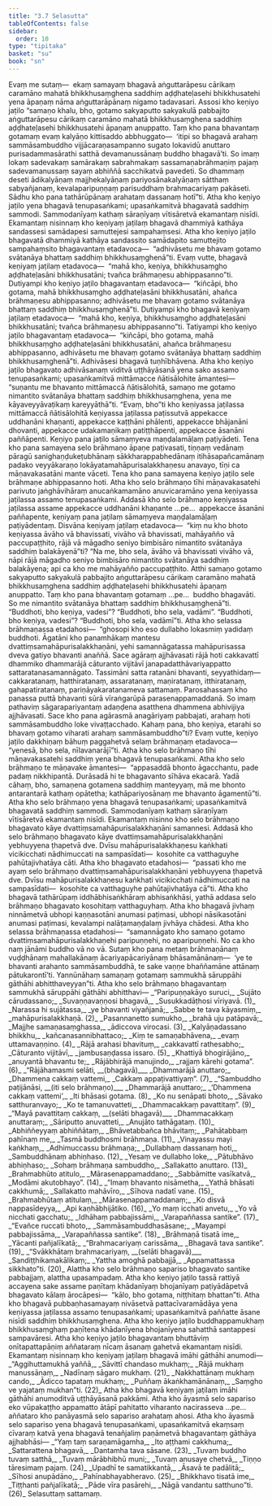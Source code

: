 ```yaml
---
title: "3.7 Selasutta"
tableOfContents: false
sidebar:
  order: 10
type: "tipitaka"
basket: "su"
book: "sn"
---
```



<DynamicBreadcrumb />

<Paragraph number="652" book="sn">
Evaṃ me sutaṃ—  ekaṃ samayaṃ bhagavā aṅguttarāpesu cārikaṃ caramāno mahatā bhikkhusaṃghena saddhiṃ aḍḍhateḷasehi bhikkhusatehi yena āpaṇaṃ nāma aṅguttarāpānaṃ nigamo tadavasari. Assosi kho keṇiyo jaṭilo “samaṇo khalu, bho, gotamo sakyaputto sakyakulā pabbajito aṅguttarāpesu cārikaṃ caramāno mahatā bhikkhusaṃghena saddhiṃ aḍḍhateḷasehi bhikkhusatehi āpaṇaṃ anuppatto. Taṃ kho pana bhavantaṃ gotamaṃ evaṃ kalyāṇo kittisaddo abbhuggato—  ‘itipi so bhagavā arahaṃ sammāsambuddho vijjācaraṇasampanno sugato lokavidū anuttaro purisadammasārathi satthā devamanussānaṃ buddho bhagavā’ti. So imaṃ lokaṃ sadevakaṃ samārakaṃ sabrahmakaṃ sassamaṇabrāhmaṇiṃ pajaṃ sadevamanussaṃ sayaṃ abhiññā sacchikatvā pavedeti. So dhammaṃ deseti ādikalyāṇaṃ majjhekalyāṇaṃ pariyosānakalyāṇaṃ sātthaṃ sabyañjanaṃ, kevalaparipuṇṇaṃ parisuddhaṃ brahmacariyaṃ pakāseti. Sādhu kho pana tathārūpānaṃ arahataṃ dassanaṃ hotī”ti.
</Paragraph>

<Paragraph number="653" book="sn">
Atha kho keṇiyo jaṭilo yena bhagavā tenupasaṅkami; upasaṅkamitvā bhagavatā saddhiṃ sammodi. Sammodanīyaṃ kathaṃ sāraṇīyaṃ vītisāretvā ekamantaṃ nisīdi. Ekamantaṃ nisinnaṃ kho keṇiyaṃ jaṭilaṃ bhagavā dhammiyā kathāya sandassesi samādapesi samuttejesi sampahaṃsesi. Atha kho keṇiyo jaṭilo bhagavatā dhammiyā kathāya sandassito samādapito samuttejito sampahaṃsito bhagavantaṃ etadavoca—  “adhivāsetu me bhavaṃ gotamo svātanāya bhattaṃ saddhiṃ bhikkhusaṃghenā”ti. Evaṃ vutte, bhagavā keṇiyaṃ jaṭilaṃ etadavoca—  “mahā kho, keṇiya, bhikkhusaṃgho aḍḍhateḷasāni bhikkhusatāni; tvañca brāhmaṇesu abhippasanno”ti.
</Paragraph>

<Paragraph number="654" book="sn">
Dutiyampi kho keṇiyo jaṭilo bhagavantaṃ etadavoca—  “kiñcāpi, bho gotama, mahā bhikkhusaṃgho aḍḍhateḷasāni bhikkhusatāni, ahañca brāhmaṇesu abhippasanno; adhivāsetu me bhavaṃ gotamo svātanāya bhattaṃ saddhiṃ bhikkhusaṃghenā”ti. Dutiyampi kho bhagavā keṇiyaṃ jaṭilaṃ etadavoca—  “mahā kho, keṇiya, bhikkhusaṃgho aḍḍhateḷasāni bhikkhusatāni; tvañca brāhmaṇesu abhippasanno”ti.
</Paragraph>

<Paragraph number="655" book="sn">
Tatiyampi kho keṇiyo jaṭilo bhagavantaṃ etadavoca—  “kiñcāpi, bho gotama, mahā bhikkhusaṃgho aḍḍhateḷasāni bhikkhusatāni, ahañca brāhmaṇesu abhippasanno, adhivāsetu me bhavaṃ gotamo svātanāya bhattaṃ saddhiṃ bhikkhusaṃghenā”ti. Adhivāsesi bhagavā tuṇhībhāvena. Atha kho keṇiyo jaṭilo bhagavato adhivāsanaṃ viditvā uṭṭhāyāsanā yena sako assamo tenupasaṅkami; upasaṅkamitvā mittāmacce ñātisālohite āmantesi—  “suṇantu me bhavanto mittāmaccā ñātisālohitā, samaṇo me gotamo nimantito svātanāya bhattaṃ saddhiṃ bhikkhusaṃghena, yena me kāyaveyyāvaṭikaṃ kareyyāthā”ti. “Evaṃ, bho”ti kho keṇiyassa jaṭilassa mittāmaccā ñātisālohitā keṇiyassa jaṭilassa paṭissutvā appekacce uddhanāni khaṇanti, appekacce kaṭṭhāni phālenti, appekacce bhājanāni dhovanti, appekacce udakamaṇikaṃ patiṭṭhāpenti, appekacce āsanāni paññāpenti. Keṇiyo pana jaṭilo sāmaṃyeva maṇḍalamāḷaṃ paṭiyādeti.
</Paragraph>

<Paragraph number="656" book="sn">
Tena kho pana samayena selo brāhmaṇo āpaṇe paṭivasati, tiṇṇaṃ vedānaṃ pāragū sanighaṇḍukeṭubhānaṃ sākkharappabhedānaṃ itihāsapañcamānaṃ padako veyyākaraṇo lokāyatamahāpurisalakkhaṇesu anavayo, tīṇi ca māṇavakasatāni mante vāceti.
</Paragraph>

<Paragraph number="657" book="sn">
Tena kho pana samayena keṇiyo jaṭilo sele brāhmaṇe abhippasanno hoti. Atha kho selo brāhmaṇo tīhi māṇavakasatehi parivuto jaṅghāvihāraṃ anucaṅkamamāno anuvicaramāno yena keṇiyassa jaṭilassa assamo tenupasaṅkami. Addasā kho selo brāhmaṇo keṇiyassa jaṭilassa assame appekacce uddhanāni khaṇante …pe…  appekacce āsanāni paññapente, keṇiyaṃ pana jaṭilaṃ sāmaṃyeva maṇḍalamāḷaṃ paṭiyādentaṃ. Disvāna keṇiyaṃ jaṭilaṃ etadavoca—  “kiṃ nu kho bhoto keṇiyassa āvāho vā bhavissati, vivāho vā bhavissati, mahāyañño vā paccupaṭṭhito, rājā vā māgadho seniyo bimbisāro nimantito svātanāya saddhiṃ balakāyenā”ti?
</Paragraph>

<Paragraph number="658" book="sn">
“Na me, bho sela, āvāho vā bhavissati vivāho vā, nāpi rājā māgadho seniyo bimbisāro nimantito svātanāya saddhiṃ balakāyena; api ca kho me mahāyañño paccupaṭṭhito. Atthi samaṇo gotamo sakyaputto sakyakulā pabbajito aṅguttarāpesu cārikaṃ caramāno mahatā bhikkhusaṃghena saddhiṃ aḍḍhateḷasehi bhikkhusatehi āpaṇaṃ anuppatto. Taṃ kho pana bhavantaṃ gotamaṃ …pe…  buddho bhagavāti. So me nimantito svātanāya bhattaṃ saddhiṃ bhikkhusaṃghenā”ti. “Buddhoti, bho keṇiya, vadesi”? “Buddhoti, bho sela, vadāmi”. “Buddhoti, bho keṇiya, vadesi”? “Buddhoti, bho sela, vadāmī”ti.
</Paragraph>

<Paragraph number="659" book="sn">
Atha kho selassa brāhmaṇassa etadahosi—  “ghosopi kho eso dullabho lokasmiṃ yadidaṃ buddhoti. Āgatāni kho panamhākaṃ mantesu dvattiṃsamahāpurisalakkhaṇāni, yehi samannāgatassa mahāpurisassa dveva gatiyo bhavanti anaññā. Sace agāraṃ ajjhāvasati rājā hoti cakkavattī dhammiko dhammarājā cāturanto vijitāvī janapadatthāvariyappatto sattaratanasamannāgato. Tassimāni satta ratanāni bhavanti, seyyathidaṃ—  cakkaratanaṃ, hatthiratanaṃ, assaratanaṃ, maṇiratanaṃ, itthiratanaṃ, gahapatiratanaṃ, pariṇāyakaratanameva sattamaṃ. Parosahassaṃ kho panassa puttā bhavanti sūrā vīraṅgarūpā parasenappamaddanā. So imaṃ pathaviṃ sāgarapariyantaṃ adaṇḍena asatthena dhammena abhivijiya ajjhāvasati. Sace kho pana agārasmā anagāriyaṃ pabbajati, arahaṃ hoti sammāsambuddho loke vivaṭṭacchado. Kahaṃ pana, bho keṇiya, etarahi so bhavaṃ gotamo viharati arahaṃ sammāsambuddho”ti?
</Paragraph>

<Paragraph number="660" book="sn">
Evaṃ vutte, keṇiyo jaṭilo dakkhiṇaṃ bāhuṃ paggahetvā selaṃ brāhmaṇaṃ etadavoca—  “yenesā, bho sela, nīlavanarājī”ti. Atha kho selo brāhmaṇo tīhi māṇavakasatehi saddhiṃ yena bhagavā tenupasaṅkami. Atha kho selo brāhmaṇo te māṇavake āmantesi—  “appasaddā bhonto āgacchantu, pade padaṃ nikkhipantā. Durāsadā hi te bhagavanto sīhāva ekacarā. Yadā cāhaṃ, bho, samaṇena gotamena saddhiṃ manteyyaṃ, mā me bhonto antarantarā kathaṃ opātetha; kathāpariyosānaṃ me bhavanto āgamentū”ti.
</Paragraph>

<Paragraph number="661" book="sn">
Atha kho selo brāhmaṇo yena bhagavā tenupasaṅkami; upasaṅkamitvā bhagavatā saddhiṃ sammodi. Sammodanīyaṃ kathaṃ sāraṇīyaṃ vītisāretvā ekamantaṃ nisīdi. Ekamantaṃ nisinno kho selo brāhmaṇo bhagavato kāye dvattiṃsamahāpurisalakkhaṇāni samannesi. Addasā kho selo brāhmaṇo bhagavato kāye dvattiṃsamahāpurisalakkhaṇāni yebhuyyena ṭhapetvā dve. Dvīsu mahāpurisalakkhaṇesu kaṅkhati vicikicchati nādhimuccati na sampasīdati—  kosohite ca vatthaguyhe pahūtajivhatāya cāti.
</Paragraph>

<Paragraph number="662" book="sn">
Atha kho bhagavato etadahosi—  “passati kho me ayaṃ selo brāhmaṇo dvattiṃsamahāpurisalakkhaṇāni yebhuyyena ṭhapetvā dve. Dvīsu mahāpurisalakkhaṇesu kaṅkhati vicikicchati nādhimuccati na sampasīdati—  kosohite ca vatthaguyhe pahūtajivhatāya cā”ti. Atha kho bhagavā tathārūpaṃ iddhābhisaṅkhāraṃ abhisaṅkhāsi, yathā addasa selo brāhmaṇo bhagavato kosohitaṃ vatthaguyhaṃ. Atha kho bhagavā jivhaṃ ninnāmetvā ubhopi kaṇṇasotāni anumasi paṭimasi, ubhopi nāsikasotāni anumasi paṭimasi, kevalampi nalāṭamaṇḍalaṃ jivhāya chādesi.
</Paragraph>

<Paragraph number="663" book="sn">
Atha kho selassa brāhmaṇassa etadahosi—  “samannāgato kho samaṇo gotamo dvattiṃsamahāpurisalakkhaṇehi paripuṇṇehi, no aparipuṇṇehi. No ca kho naṃ jānāmi buddho vā no vā. Sutaṃ kho pana metaṃ brāhmaṇānaṃ vuḍḍhānaṃ mahallakānaṃ ācariyapācariyānaṃ bhāsamānānaṃ—  ‘ye te bhavanti arahanto sammāsambuddhā, te sake vaṇṇe bhaññamāne attānaṃ pātukarontī’ti. Yannūnāhaṃ samaṇaṃ gotamaṃ sammukhā sāruppāhi gāthāhi abhitthaveyyan”ti. Atha kho selo brāhmaṇo bhagavantaṃ sammukhā sāruppāhi gāthāhi abhitthavi—
</Paragraph>

<Division number="554" book="sn" bookNo="18" page="367">

<Paragraph number="664" type="verses" book="sn">
_“Paripuṇṇakāyo suruci,_  
_Sujāto cārudassano;_  
_Suvaṇṇavaṇṇosi bhagavā,_  
_Susukkadāṭhosi vīriyavā. (1)_  

</Paragraph>

</Division>
<Division number="555" book="sn" bookNo="18" page="367">

<Paragraph number="665" type="verses" book="sn">
_Narassa hi sujātassa,_  
_ye bhavanti viyañjanā;_  
_Sabbe te tava kāyasmiṃ,_  
_mahāpurisalakkhaṇā. (2)_  

</Paragraph>

</Division>
<Division number="556" book="sn" bookNo="18" page="367">

<Paragraph number="666" type="verses" book="sn">
_Pasannanetto sumukho,_  
_brahā uju patāpavā;_  
_Majjhe samaṇasaṃghassa,_  
_ādiccova virocasi. (3)_  

</Paragraph>

</Division>
<Division number="557" book="sn" bookNo="18" page="368">

<Paragraph number="667" type="verses" book="sn">
_Kalyāṇadassano bhikkhu,_  
_kañcanasannibhattaco;_  
_Kiṃ te samaṇabhāvena,_  
_evaṃ uttamavaṇṇino. (4)_  

</Paragraph>

</Division>
<Division number="558" book="sn" bookNo="18" page="368">

<Paragraph number="668" type="verses" book="sn">
_Rājā arahasi bhavituṃ,_  
_cakkavattī rathesabho;_  
_Cāturanto vijitāvī,_  
_jambusaṇḍassa issaro. (5)_  

</Paragraph>

</Division>
<Division number="559" book="sn" bookNo="18" page="368">

<Paragraph number="669" type="verses" book="sn">
_Khattiyā bhogirājāno,_  
_anuyantā bhavantu te;_  
_Rājābhirājā manujindo,_  
_rajjaṃ kārehi gotama”. (6)_  

</Paragraph>

</Division>
<Division number="560" book="sn" bookNo="18" page="368">

<Paragraph number="670" type="verses" book="sn">
_“Rājāhamasmi selāti, __(bhagavā)___  
_Dhammarājā anuttaro;_  
_Dhammena cakkaṃ vattemi,_  
_Cakkaṃ appaṭivattiyaṃ”. (7)_  

</Paragraph>

</Division>
<Division number="561" book="sn" bookNo="18" page="368">

<Paragraph number="671" type="verses" book="sn">
_“Sambuddho paṭijānāsi, __(iti selo brāhmaṇo)___  
_Dhammarājā anuttaro;_  
_‘Dhammena cakkaṃ vattemi’,_  
_Iti bhāsasi gotama. (8)_  

</Paragraph>

</Division>
<Division number="562" book="sn" bookNo="18" page="368">

<Paragraph number="672" type="verses" book="sn">
_Ko nu senāpati bhoto,_  
_Sāvako satthuranvayo;_  
_Ko te tamanuvatteti,_  
_Dhammacakkaṃ pavattitaṃ”. (9)_  

</Paragraph>

</Division>
<Division number="563" book="sn" bookNo="18" page="368">

<Paragraph number="673" type="verses" book="sn">
_“Mayā pavattitaṃ cakkaṃ, __(selāti bhagavā)___  
_Dhammacakkaṃ anuttaraṃ;_  
_Sāriputto anuvatteti,_  
_Anujāto tathāgataṃ. (10)_  

</Paragraph>

</Division>
<Division number="564" book="sn" bookNo="18" page="368">

<Paragraph number="674" type="verses" book="sn">
_Abhiññeyyaṃ abhiññātaṃ,_  
_Bhāvetabbañca bhāvitaṃ;_  
_Pahātabbaṃ pahīnaṃ me,_  
_Tasmā buddhosmi brāhmaṇa. (11)_  

</Paragraph>

</Division>
<Division number="565" book="sn" bookNo="18" page="368">

<Paragraph number="675" type="verses" book="sn">
_Vinayassu mayi kaṅkhaṃ,_  
_Adhimuccassu brāhmaṇa;_  
_Dullabhaṃ dassanaṃ hoti,_  
_Sambuddhānaṃ abhiṇhaso. (12)_  

</Paragraph>

</Division>
<Division number="566" book="sn" bookNo="18" page="369">

<Paragraph number="676" type="verses" book="sn">
_Yesaṃ ve dullabho loke,_  
_Pātubhāvo abhiṇhaso;_  
_Sohaṃ brāhmaṇa sambuddho,_  
_Sallakatto anuttaro. (13)_  

</Paragraph>

</Division>
<Division number="567" book="sn" bookNo="18" page="369">

<Paragraph number="677" type="verses" book="sn">
_Brahmabhūto atitulo,_  
_Mārasenappamaddano;_  
_Sabbāmitte vasīkatvā,_  
_Modāmi akutobhayo”. (14)_  

</Paragraph>

</Division>
<Division number="568" book="sn" bookNo="18" page="369">

<Paragraph number="678" type="verses" book="sn">
_“Imaṃ bhavanto nisāmetha,_  
_Yathā bhāsati cakkhumā;_  
_Sallakatto mahāvīro,_  
_Sīhova nadatī vane. (15)_  

</Paragraph>

</Division>
<Division number="569" book="sn" bookNo="18" page="369">

<Paragraph number="679" type="verses" book="sn">
_Brahmabhūtaṃ atitulaṃ,_  
_Mārasenappamaddanaṃ;_  
_Ko disvā nappasīdeyya,_  
_Api kaṇhābhijātiko. (16)_  

</Paragraph>

</Division>
<Division number="570" book="sn" bookNo="18" page="369">

<Paragraph number="680" type="verses" book="sn">
_Yo maṃ icchati anvetu,_  
_Yo vā nicchati gacchatu;_  
_Idhāhaṃ pabbajissāmi,_  
_Varapaññassa santike”. (17)_  

</Paragraph>

</Division>
<Division number="571" book="sn" bookNo="18" page="369">

<Paragraph number="681" type="verses" book="sn">
_“Evañce ruccati bhoto,_  
_Sammāsambuddhasāsane;_  
_Mayampi pabbajissāma,_  
_Varapaññassa santike”. (18)_  

</Paragraph>

</Division>
<Division number="572" book="sn" bookNo="18" page="369">

<Paragraph number="682" type="verses" book="sn">
_Brāhmaṇā tisatā ime,_  
_Yācanti pañjalīkatā;_  
_“Brahmacariyaṃ carissāma,_  
_Bhagavā tava santike”. (19)_  

</Paragraph>

</Division>
<Division number="573" book="sn" bookNo="18" page="369">

<Paragraph number="683" type="verses" book="sn">
_“Svākkhātaṃ brahmacariyaṃ, __(selāti bhagavā)___  
_Sandiṭṭhikamakālikaṃ;_  
_Yattha amoghā pabbajjā,_  
_Appamattassa sikkhato”ti. (20)_  

</Paragraph>

<Paragraph number="684" book="sn">
Alattha kho selo brāhmaṇo sapariso bhagavato santike pabbajjaṃ, alattha upasampadaṃ. Atha kho keṇiyo jaṭilo tassā rattiyā accayena sake assame paṇītaṃ khādanīyaṃ bhojanīyaṃ paṭiyādāpetvā bhagavato kālaṃ ārocāpesi—  “kālo, bho gotama, niṭṭhitaṃ bhattan”ti. Atha kho bhagavā pubbaṇhasamayaṃ nivāsetvā pattacīvaramādāya yena keṇiyassa jaṭilassa assamo tenupasaṅkami; upasaṅkamitvā paññatte āsane nisīdi saddhiṃ bhikkhusaṃghena.
</Paragraph>

<Paragraph number="685" book="sn">
Atha kho keṇiyo jaṭilo buddhappamukhaṃ bhikkhusaṃghaṃ paṇītena khādanīyena bhojanīyena sahatthā santappesi sampavāresi. Atha kho keṇiyo jaṭilo bhagavantaṃ bhuttāviṃ onītapattapāṇiṃ aññataraṃ nīcaṃ āsanaṃ gahetvā ekamantaṃ nisīdi. Ekamantaṃ nisinnaṃ kho keṇiyaṃ jaṭilaṃ bhagavā imāhi gāthāhi anumodi—
</Paragraph>

</Division>
<Division number="574" book="sn" bookNo="18" page="370">

<Paragraph number="686" type="verses" book="sn">
_“Aggihuttamukhā yaññā,_  
_Sāvittī chandaso mukhaṃ;_  
_Rājā mukhaṃ manussānaṃ,_  
_Nadīnaṃ sāgaro mukhaṃ. (21)_  

</Paragraph>

</Division>
<Division number="575" book="sn" bookNo="18" page="370">

<Paragraph number="687" type="verses" book="sn">
_Nakkhattānaṃ mukhaṃ cando,_  
_Ādicco tapataṃ mukhaṃ;_  
_Puññaṃ ākaṅkhamānānaṃ,_  
_Saṃgho ve yajataṃ mukhan”ti. (22)_  

</Paragraph>

<Paragraph number="688" book="sn">
Atha kho bhagavā keṇiyaṃ jaṭilaṃ imāhi gāthāhi anumoditvā uṭṭhāyāsanā pakkāmi. Atha kho āyasmā selo sapariso eko vūpakaṭṭho appamatto ātāpī pahitatto viharanto nacirasseva …pe…  aññataro kho panāyasmā selo sapariso arahataṃ ahosi.
</Paragraph>

<Paragraph number="689" book="sn">
Atha kho āyasmā selo sapariso yena bhagavā tenupasaṅkami, upasaṅkamitvā ekaṃsaṃ cīvaraṃ katvā yena bhagavā tenañjaliṃ paṇāmetvā bhagavantaṃ gāthāya ajjhabhāsi—
</Paragraph>

</Division>
<Division number="576" book="sn" bookNo="18" page="370">

<Paragraph number="690" type="verses" book="sn">
_“Yaṃ taṃ saraṇamāgamha,_  
_Ito aṭṭhami cakkhuma;_  
_Sattarattena bhagavā,_  
_Dantamha tava sāsane. (23)_  

</Paragraph>

</Division>
<Division number="577" book="sn" bookNo="18" page="370">

<Paragraph number="691" type="verses" book="sn">
_Tuvaṃ buddho tuvaṃ satthā,_  
_Tuvaṃ mārābhibhū muni;_  
_Tuvaṃ anusaye chetvā,_  
_Tiṇṇo tāresimaṃ pajaṃ. (24)_  

</Paragraph>

</Division>
<Division number="578" book="sn" bookNo="18" page="370">

<Paragraph number="692" type="verses" book="sn">
_Upadhī te samatikkantā,_  
_Āsavā te padālitā;_  
_Sīhosi anupādāno,_  
_Pahīnabhayabheravo. (25)_  

</Paragraph>

</Division>
<Division number="579" book="sn" bookNo="18" page="370">

<Paragraph number="693" type="verses" book="sn">
_Bhikkhavo tisatā ime,_  
_Tiṭṭhanti pañjalīkatā;_  
_Pāde vīra pasārehi,_  
_Nāgā vandantu satthuno”ti. (26)_  


</Paragraph>
</Division>

<Paragraph number="694" type="center" book="sn">
Selasuttaṃ sattamaṃ.
</Paragraph>